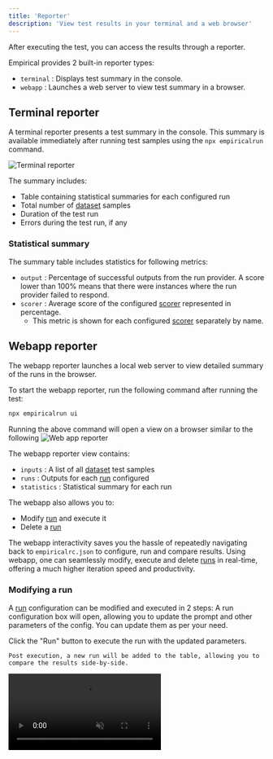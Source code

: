 ```yaml
---
title: 'Reporter'
description: 'View test results in your terminal and a web browser'
---
```


After executing the test, you can access the results through a reporter.

Empirical provides 2 built-in reporter types:
- `terminal` : Displays test summary in the console.
- `webapp` : Launches a web server to view test summary in a browser.

## Terminal reporter
A terminal reporter presents a test summary in the console.
This summary is available immediately after running test samples using the `npx empiricalrun` command.

![Terminal reporter](../images/terminal-reporter-summary.png)

The summary includes:
- Table containing statistical summaries for each configured run
- Total number of [dataset](./../dataset/basics) samples
- Duration of the test run
- Errors during the test run, if any

### Statistical summary
The summary table includes statistics for following metrics:
- `output` : Percentage of successful outputs from the run provider. A score lower than 100% means that there were instances where the run provider failed to respond.
- `scorer` : Average score of the configured [scorer](./../scoring/basics) represented in percentage.
    - This metric is shown for each configured [scorer](./../scoring/basics) separately by name.  


## Webapp reporter
The webapp reporter launches a local web server to view detailed summary of the runs in the browser.

To start the webapp reporter, run the following command after running the test:
```sh
npx empiricalrun ui
```

Running the above command will open a view on a browser similar to the following
![Web app reporter](../images/web-app-reporter-summary.png)

The webapp reporter view contains:

- `inputs` : A list of all [dataset](./../dataset/basics) test samples
- `runs` : Outputs for each [run](./../configuration) configured
- `statistics` : Statistical summary for each run

The webapp also allows you to:
- Modify [run](./../configuration) and execute it
- Delete a [run](./../configuration)

The webapp interactivity saves you the hassle of repeatedly navigating back to `empiricalrc.json` to configure, run and compare results. 
Using webapp, one can seamlessly modify, execute and delete [runs](./../configuration) in real-time, offering a much higher iteration speed and productivity.

### Modifying a run
A [run](./../configuration) configuration can be modified and executed in 2 steps:
<Steps>
    <Step title='Click "Show config" button next to the run'>
    A run configuration box will open, allowing you to update the prompt and other parameters of the config.
    You can update them as per your need.

  </Step>
  <Step title='Hit "Run"'>
    Click the "Run" button to execute the run with the updated parameters.

    Post execution, a new run will be added to the table, allowing you to compare the results side-by-side.
  </Step>
</Steps>
<video muted controls autoPlay loop playsInline src="https://assets.empirical.run/docs%2Fvideos%2Fedit-config-ui.mp4" />

### Deleting a run
To delete a run, click on the `(-)` button next to the run you want to remove. This will permanently remove the run from the webapp.